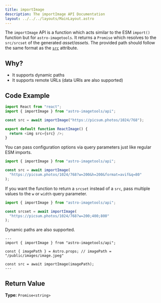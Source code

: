 ```yaml
---
title: importImage
description: The importImage API Documentation
layout: ../../../layouts/MainLayout.astro
---
```


The `importImage` API is a function which acts similar to the ESM `import()` function but for `astro-imagetools`. It returns a `Promise` which resolves to the `src/srcset` of the generated _asset_/_assets_. The provided path should follow the same format as the [`src`](/en/api/renderPicture/#src) attribute.

## Why?

- It supports dynamic paths
- It supports remote URLs (data URIs are also supported)

## Code Example

```js
import React from "react";
import { importImage } from "astro-imagetools/api";

const src = await importImage("https://picsum.photos/1024/768");

export default function ReactImage() {
  return <img src={src} />;
}
```

You can pass configuration options via query parameters just like regular ESM imports.

```js
import { importImage } from "astro-imagetools/api";

const src = await importImage(
  "https://picsum.photos/1024/768?w=200&h=200&format=avif&q=80"
);
```

If you want the function to return a `srcset` instead of a `src`, pass multiple values to the `w` or `width` query parameter.

```js
import { importImage } from "astro-imagetools/api";

const srcset = await importImage(
  "https://picsum.photos/1024/768?w=200;400;800"
);
```

Dynamic paths are also supported.

```astro
---
import { importImage } from "astro-imagetools/api";

const { imagePath } = Astro.props; // imagePath = "/public/images/image.jpeg"

const src = await importImage(imagePath);
---
```

## Return Value

**Type:** `Promise<string>`

